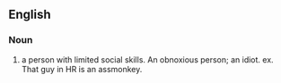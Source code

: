 ==English==

===Noun===
{{en-noun}}

# a person with limited social skills. An obnoxious person; an idiot. ex. That guy in HR is an assmonkey.